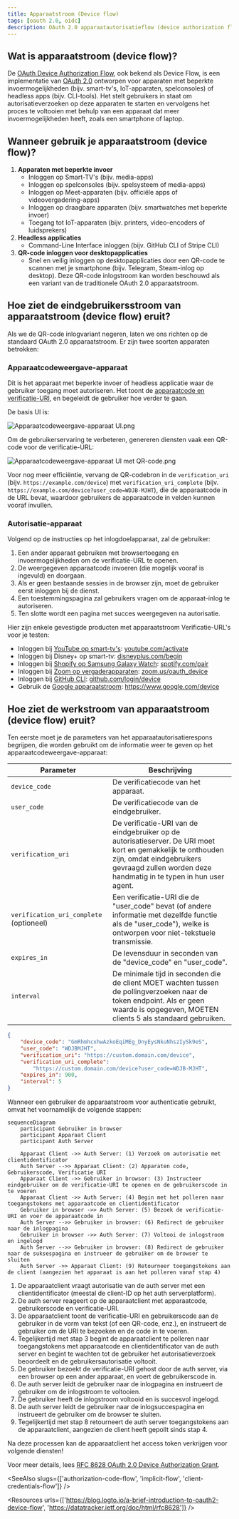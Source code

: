 ```yaml
---
title: Apparaatstroom (Device flow)
tags: [oauth 2.0, oidc]
description: OAuth 2.0 apparaatautorisatieflow (device authorization flow) is een gebruiksvriendelijke inlogmethode voor apparaten met beperkte invoer of headless applicaties. Door een unieke apparaatcode te verifiëren, kunnen gebruikers het apparaat autoriseren via een secundair apparaat met een volledige gebruikersinterface.
---
```


## Wat is apparaatstroom (device flow)?

De [OAuth Device Authorization Flow](https://www.rfc-editor.org/rfc/rfc8628), ook bekend als Device Flow, is een implementatie van [OAuth 2.0](https://oauth.net/2/) ontworpen voor apparaten met beperkte invoermogelijkheden (bijv. smart-tv's, IoT-apparaten, spelconsoles) of headless apps (bijv. CLI-tools). Het stelt gebruikers in staat om autorisatieverzoeken op deze apparaten te starten en vervolgens het proces te voltooien met behulp van een apparaat dat meer invoermogelijkheden heeft, zoals een smartphone of laptop.

## Wanneer gebruik je apparaatstroom (device flow)?

1. **Apparaten met beperkte invoer**
    - Inloggen op Smart-TV's (bijv. media-apps)
    - Inloggen op spelconsoles (bijv. spelsysteem of media-apps)
    - Inloggen op Meet-apparaten (bijv. officiële apps of videovergadering-apps)
    - Inloggen op draagbare apparaten (bijv. smartwatches met beperkte invoer)
    - Toegang tot IoT-apparaten (bijv. printers, video-encoders of luidsprekers)
2. **Headless applicaties**
    - Command-Line Interface inloggen (bijv. GitHub CLI of Stripe CLI)
3. **QR-code inloggen voor desktopapplicaties**
    - Snel en veilig inloggen op desktopapplicaties door een QR-code te scannen met je smartphone (bijv. Telegram, Steam-inlog op desktop). Deze QR-code inlogstroom kan worden beschouwd als een variant van de traditionele OAuth 2.0 apparaatstroom.

## Hoe ziet de eindgebruikersstroom van apparaatstroom (device flow) eruit?

Als we de QR-code inlogvariant negeren, laten we ons richten op de standaard OAuth 2.0 apparaatstroom. Er zijn twee soorten apparaten betrokken:

### Apparaatcodeweergave-apparaat

Dit is het apparaat met beperkte invoer of headless applicatie waar de gebruiker toegang moet autoriseren. Het toont de [apparaatcode en verificatie-URI](#wat-ziet-apparaatstroom-werkstroom-eruit), en begeleidt de gebruiker hoe verder te gaan.

De basis UI is:

![Apparaatcodeweergave-apparaat UI.png](https://uploads.strapi.logto.io/Device_code_display_device_UI_759058ede9.png)

Om de gebruikerservaring te verbeteren, genereren diensten vaak een QR-code voor de verificatie-URL:

![Apparaatcodeweergave-apparaat UI met QR-code.png](https://uploads.strapi.logto.io/device_code_display_device_UI_with_verification_url_438c3b31b9.png)

Voor nog meer efficiëntie, vervang de QR-codebron in de `verification_uri` (bijv. `https://example.com/device`) met `verification_uri_complete` (bijv. `https://example.com/device?user_code=WDJB-MJHT`), die de apparaatcode in de URL bevat, waardoor gebruikers de apparaatcode in velden kunnen vooraf invullen.

### Autorisatie-apparaat

Volgend op de instructies op het inlogdoelapparaat, zal de gebruiker:

1. Een ander apparaat gebruiken met browsertoegang en invoermogelijkheden om de verificatie-URL te openen.
2. De weergegeven apparaatcode invoeren (die mogelijk vooraf is ingevuld) en doorgaan.
3. Als er geen bestaande sessies in de browser zijn, moet de gebruiker eerst inloggen bij de dienst.
4. Een toestemmingspagina zal gebruikers vragen om de apparaat-inlog te autoriseren.
5. Ten slotte wordt een pagina met succes weergegeven na autorisatie.

Hier zijn enkele gevestigde producten met apparaatstroom Verificatie-URL's voor je testen:

- Inloggen bij [YouTube op smart-tv's](https://www.youtube.com/watch?v=yTcuazSy5Cs): [youtube.com/activate](https://youtube.com/activate)
- Inloggen bij Disney+ op smart-tv: [disneyplus.com/begin](https://disneyplus.com/begin)
- Inloggen bij [Shopify op Samsung Galaxy Watch](https://www.drmare.com/spotify-music/spotify-on-galaxy-watch.html): [spotify.com/pair](https://spotify.com/pair)
- Inloggen bij [Zoom op vergaderapparaten](https://developers.zoom.us/blog/device-authorization/): [zoom.us/oauth_device](https://zoom.us/oauth_device)
- Inloggen bij [GitHub CLI](https://docs.github.com/en/apps/oauth-apps/building-oauth-apps/authorizing-oauth-apps#device-flow): [github.com/login/device](https://github.com/login/device)
- Gebruik de [Google apparaatstroom](https://www.oauth.com/oauth2-servers/device-flow/user-flow/): https://www.google.com/device

## Hoe ziet de werkstroom van apparaatstroom (device flow) eruit?

Ten eerste moet je de parameters van het apparaatautorisatierespons begrijpen, die worden gebruikt om de informatie weer te geven op het apparaatcodeweergave-apparaat:

| Parameter                              | Beschrijving                                                                                                                                                                    |
| -------------------------------------- | ------------------------------------------------------------------------------------------------------------------------------------------------------------------------------ |
| `device_code`                          | De verificatiecode van het apparaat.                                                                                                                                            |
| `user_code`                            | De verificatiecode van de eindgebruiker.                                                                                                                                        |
| `verification_uri`                     | De verificatie-URI van de eindgebruiker op de autorisatieserver. De URI moet kort en gemakkelijk te onthouden zijn, omdat eindgebruikers gevraagd zullen worden deze handmatig in te typen in hun user agent. |
| `verification_uri_complete` (optioneel) | Een verificatie-URI die de "user_code" bevat (of andere informatie met dezelfde functie als de "user_code"), welke is ontworpen voor niet-tekstuele transmissie.             |
| `expires_in`                           | De levensduur in seconden van de "device_code" en "user_code".                                                                                                                  |
| `interval`                             | De minimale tijd in seconden die de client MOET wachten tussen de pollingverzoeken naar de token endpoint. Als er geen waarde is opgegeven, MOETEN clients 5 als standaard gebruiken. |

```json
{
    "device_code": "GmRhmhcxhwAzkoEqiMEg_DnyEysNkuNhszIySk9eS",
    "user_code": "WDJBMJHT",
    "verification_uri": "https://custom.domain.com/device",
    "verification_uri_complete":
        "https://custom.domain.com/device?user_code=WDJB-MJHT",
    "expires_in": 900,
    "interval": 5
}
```

Wanneer een gebruiker de apparaatstroom voor authenticatie gebruikt, omvat het voornamelijk de volgende stappen:

```mermaid
sequenceDiagram
	participant Gebruiker in browser
	participant Apparaat Client
	participant Auth Server

	Apparaat Client ->> Auth Server: (1) Verzoek om autorisatie met clientidentificator
	Auth Server -->> Apparaat Client: (2) Apparaten code, Gebruikerscode, Verificatie URI
	Apparaat Client ->> Gebruiker in browser: (3) Instructeer eindgebruiker om de verificatie-URI te openen en de gebruikerscode in te voeren
	Apparaat Client ->> Auth Server: (4) Begin met het polleren naar toegangstokens met apparaatcode en clientidentificator
	Gebruiker in browser ->> Auth Server: (5) Bezoek de verificatie-URI en voer de apparaatcode in
	Auth Server -->> Gebruiker in browser: (6) Redirect de gebruiker naar de inlogpagina
	Gebruiker in browser ->> Auth Server: (7) Voltooi de inlogstroom en ingelogd
	Auth Server -->> Gebruiker in browser: (8) Redirect de gebruiker naar de suksespagina en instrueer de gebruiker om de browser te sluiten
	Auth Server ->> Apparaat Client: (9) Retourneer toegangstokens aan de client (aangezien het apparaat is aan het polleren vanaf stap 4)
```

1. De apparaatclient vraagt autorisatie van de auth server met een clientidentificator (meestal de client-ID op het auth serverplatform).
2. De auth server reageert op de apparaatclient met apparaatcode, gebruikerscode en verificatie-URI.
3. De apparaatclient toont de verificatie-URI en gebruikerscode aan de gebruiker in de vorm van tekst (of een QR-code, enz.), en instrueert de gebruiker om de URI te bezoeken en de code in te voeren.
4. Tegelijkertijd met stap 3 begint de apparaatclient te polleren naar toegangstokens met apparaatcode en clientidentificator van de auth server en begint te wachten tot de gebruiker het autorisatieverzoek beoordeelt en de gebruikersautorisatie voltooit.
5. De gebruiker bezoekt de verificatie-URI gehost door de auth server, via een browser op een ander apparaat, en voert de gebruikerscode in.
6. De auth server leidt de gebruiker naar de inlogpagina en instrueert de gebruiker om de inlogstroom te voltooien.
7. De gebruiker heeft de inlogstroom voltooid en is succesvol ingelogd.
8. De auth server leidt de gebruiker naar de inlogsuccespagina en instrueert de gebruiker om de browser te sluiten.
9. Tegelijkertijd met stap 8 retourneert de auth server toegangstokens aan de apparaatclient, aangezien de client heeft gepollt sinds stap 4.

Na deze processen kan de apparaatclient het access token verkrijgen voor volgende diensten!

Voor meer details, lees [RFC 8628 OAuth 2.0 Device Authorization Grant](https://datatracker.ietf.org/doc/html/rfc8628#autoid-3).

<SeeAlso slugs={['authorization-code-flow', 'implicit-flow', 'client-credentials-flow']} />

<Resources urls={['https://blog.logto.io/a-brief-introduction-to-oauth2-device-flow', 'https://datatracker.ietf.org/doc/html/rfc8628']} />
